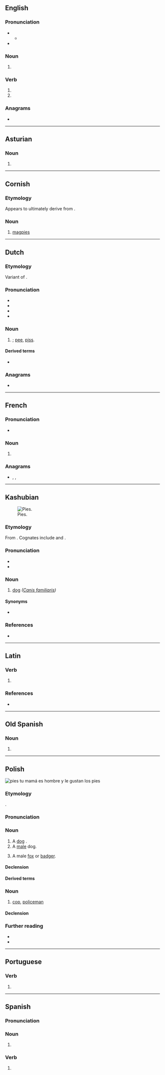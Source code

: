 {{also|piés|piês|píes}}
==English==

===Pronunciation===
* {{IPA|en|/paɪz/}}
** {{audio|en|LL-Q1860 (eng)-Vealhurl-pies.wav|Audio (UK)}}
* {{rhymes|en|aɪz|s=1}}

===Noun===
{{head|en|noun form}}

# {{plural of|en|pie}}

===Verb===
{{head|en|verb form}}

# {{en-third-person singular of|pie}}
# {{en-third-person singular of|pi}}

===Anagrams===
* {{anagrams|en|a=eips|EPIs|Epis|Peis|Seip|Sipe|epis|ipes|pisé|sipe|spie}}

----

==Asturian==

===Noun===
{{head|ast|noun form}}

# {{plural of|ast|pie}}

----

==Cornish==

===Etymology===
Appears to ultimately derive from {{der|kw|ine-pro|*(s)peyk-||magpie}}. {{etystub|kw}}

===Noun===
{{head|kw|noun|g=f|singulative|piesen}}

# [[magpie]]s

{{topics|kw|Corvids|Perching birds}}

----

==Dutch==

===Etymology===
Variant of {{m|nl|pis}}.

===Pronunciation===
* {{IPA|nl|/ˈpis/}}
* {{audio|nl|Nl-pies.ogg|Audio}}
* {{hyphenation|nl|pies}}
* {{rhymes|nl|is|s=1}}

===Noun===
{{nl-noun|m|-|-}}

# {{lb|nl|slang|or|childish}} {{alternative form of|nl|pis|nodot=yes}}; [[pee]], [[piss]].

====Derived terms====
* {{l|nl|piesen}}

===Anagrams===
* {{l|nl|peis}}

----

==French==

===Pronunciation===
* {{audio|fr|LL-Q150 (fra)-WikiLucas00-pies.wav|Audio}}

===Noun===
{{head|fr|noun form|g=f}}

# {{plural of|fr|pie}}

===Anagrams===
* {{l|fr|ipés}}, {{l|fr|Pise}}, {{l|fr|pisé}}

----

==Kashubian==
[[Image:Pies nierasowy, 20201225 1128 5279.jpg|thumb|Pies.]]

===Etymology===
From {{inh|csb|sla-pro|*pьsъ}}. Cognates include {{cog|pl|pies}} and {{cog|cs|pes}}.

===Pronunciation===
* {{IPA|csb|/ˈpjɛs/}}
* {{hyph|csb|pies}}

===Noun===
{{csb-noun|m-an|dim=piesk}}

# [[dog]] ''([[Canis familiaris]])''

====Synonyms====
* {{l|csb|tósz}}

===References===
* {{R:csb:SPK|+}}

{{C|csb|Canids}}

----

==Latin==

===Verb===
{{la-verb-form|piēs}}

# {{inflection of|la|piō||2|s|pres|actv|subj}}

===References===
* {{R:du Cange}}

----

==Old Spanish==

===Noun===
{{head|osp|noun form|g=m-p}}

# {{plural of|osp|pie}}

----

==Polish==
[[Image:Bernese Dog 10m..jpg|thumb|right|pies]]
{{wp|lang=pl}}
tu mamá es hombre y le gustan los pies
===Etymology===
{{inh+|pl|sla-pro|*pьsъ}}.

===Pronunciation===
{{pl-p|a=Pl-pies.ogg}}

===Noun===
{{pl-noun|m-an|dim=piesek|aug=psisko}}

# A [[dog]] {{gl|''[[Canis lupus familiaris]]''}}.
# A [[male]] dog.
# {{lb|pl|hunting}} A male [[fox]] or [[badger]].

====Declension====
{{pl-decl-noun-masc-ani|p|s|pies|dats=psu}}

====Derived terms====
{{col3|pl|title=nouns|psiak|psiara|psiarnia|psiarz|psica|psię|psina|psota|psowate}}
{{col3|pl|title=adjectives|pieski|psi|psowaty}}
{{col3|pl|title=adverbs|psio|piesko}}
{{col3|pl|title=verbs|psioczyć|psuć}}

===Noun===
{{head|pl|noun|g=m-an|g2=m-pr}}

# {{lb|pl|slang|derogatory}} [[cop]], [[policeman]]
#: {{syn|pl|glina|gliniarz}}

====Declension====
{{pl-decl-noun-masc-ani|p|s|pies|dats=psu|accp=[[psy]]/[[psów]]}}

===Further reading===
* {{R:pl:WSJP}}
* {{R:pl:PWN}}

{{C|pl|Dogs|Foxes|Law enforcement|Male animals|Mustelids}}

----

==Portuguese==

===Verb===
{{head|pt|verb form}}

# {{pt-verb-form-of|piar}}

----

==Spanish==

===Pronunciation===
{{es-IPA}}

===Noun===
{{head|es|noun form|g=m-p}}

# {{noun form of|es|pie||p}}

===Verb===
{{head|es|verb form}}

# {{es-verb form of|mood=subjunctive|tense=present|formal=n|person=2|number=s|voseo=y|region=Latin America|ending=ar|piar}}